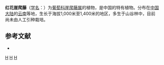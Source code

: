{{Speciesbox 
| genus = Tetrastigma
| species = subtetragonum
| authority = [[李朝銮|C. L. Li]]
}}
'''红花崖爬藤'''（[[学名|学名]]：{{lang|la|''Tetrastigma subtetragonum''}}）为[[葡萄科|葡萄科]][[崖爬藤属|崖爬藤属]]的植物，是中国的特有植物。分布在[[中国大陆|中国大陆]]的[[云南|云南]]等地，生长于海拔1,000米至1,400米的地区，多生于山谷林中，目前尚未由人工引种栽培。

== 参考文献 ==
<div class="references-small">
* {{cite web| url =http://www.bioinfo.cn/db05/KmzwSpecies.php?action=view&id=23948| title =红花崖爬藤| work =《中国高等植物数据库全库》| publisher =中国科学院微生物研究所| author =昆明植物研究所| accessdate =2009-02-25| deadurl =yes| archiveurl =https://web.archive.org/web/20160305054444/http://www.bioinfo.cn/db05/KmzwSpecies.php?action=view&id=23948| archivedate =2016-03-05}}
</div>

{{Taxonbar}}

[[Category:崖爬藤属|H]]
[[Category:中國特有植物|H]]
[[Category:云南植物|H]]